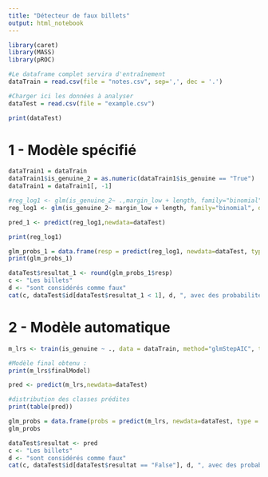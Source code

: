 ---
title: "Détecteur de faux billets"
output: html_notebook
---

```{r Chargement des dataframe et des librairies, include=FALSE}
library(caret)
library(MASS)
library(pROC)

#Le dataframe complet servira d'entraînement
dataTrain = read.csv(file = "notes.csv", sep=',', dec = '.')

#Charger ici les données à analyser
dataTest = read.csv(file = "example.csv")

print(dataTest)
```

# 1 - Modèle spécifié

```{r Utilisation du modèle déterminé}
dataTrain1 = dataTrain
dataTrain1$is_genuine_2 = as.numeric(dataTrain1$is_genuine == "True")
dataTrain1 = dataTrain1[, -1]

#reg_log1 <- glm(is_genuine_2~ .,margin_low + length, family="binomial", data=dataTrain1)
reg_log1 <- glm(is_genuine_2~ margin_low + length, family="binomial", data=dataTrain1)

pred_1 <- predict(reg_log1,newdata=dataTest)

print(reg_log1)
```


```{r Résulats et interprétation}
glm_probs_1 = data.frame(resp = predict(reg_log1, newdata=dataTest, type = "resp"))
print(glm_probs_1)

dataTest$resultat_1 <- round(glm_probs_1$resp)
c <- "Les billets"
d <- "sont considérés comme faux"
cat(c, dataTest$id[dataTest$resultat_1 < 1], d, ", avec des probabilités respectives proches de", 1-dataTest$resultat_1[dataTest$resultat_1 < .5])
```

# 2 - Modèle automatique

```{r Entraînement et sélection du modèle, include=FALSE}
m_lrs <- train(is_genuine ~ ., data = dataTrain, method="glmStepAIC", trControl=trainControl("none"))

#Modèle final obtenu :
print(m_lrs$finalModel)
```

```{r Application sur les données de test}
pred <- predict(m_lrs,newdata=dataTest)

#distribution des classes prédites
print(table(pred))
```

```{r Affichage des probabilités}
glm_probs = data.frame(probs = predict(m_lrs, newdata=dataTest, type = "prob"))
glm_probs
```


```{r Insertion du résultat de la prédiction & sortie}
dataTest$resultat <- pred
c <- "Les billets"
d <- "sont considérés comme faux"
cat(c, dataTest$id[dataTest$resultat == "False"], d, ", avec des probabilités respectives de", glm_probs$probs.False[glm_probs$probs.False > .5])
```


